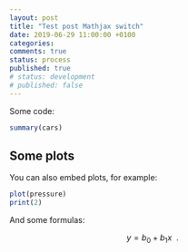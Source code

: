 ```yaml
---
layout: post
title: "Test post Mathjax switch"
date: 2019-06-29 11:00:00 +0100
categories:
comments: true
status: process
published: true
# status: development
# published: false
---
```



Some code:

```r
summary(cars)
```

## Some plots

You can also embed plots, for example:

```r
plot(pressure)
print(2)
```

And some formulas:

$$
y = b_0 + b_1x \enspace .
$$